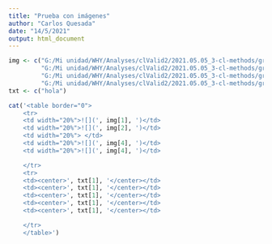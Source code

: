 ```yaml
---
title: "Prueba con imágenes"
author: "Carlos Quesada"
date: "14/5/2021"
output: html_document
---
```


```r

img <- c("G:/Mi unidad/WHY/Analyses/clValid2/2021.05.05_3-cl-methods/graph/graph_125_1-24.png",
         "G:/Mi unidad/WHY/Analyses/clValid2/2021.05.05_3-cl-methods/graph/graph_125_2-24.png",
         "G:/Mi unidad/WHY/Analyses/clValid2/2021.05.05_3-cl-methods/graph/graph_125_3-24.png",
         "G:/Mi unidad/WHY/Analyses/clValid2/2021.05.05_3-cl-methods/graph/graph_125_4-24.png")
txt <- c("hola")

cat('<table border="0">
    <tr>
    <td width="20%">![](', img[1], ')</td>
    <td width="20%">![](', img[2], ')</td>
    <td width="20%"> </td>
    <td width="20%">![](', img[4], ')</td>
    <td width="20%">![](', img[4], ')</td>

    </tr>
    <tr>
    <td><center>', txt[1], '</center></td>
    <td><center>', txt[1], '</center></td>
    <td><center>', txt[1], '</center></td>
    <td><center>', txt[1], '</center></td>
    <td><center>', txt[1], '</center></td>

    </tr>
    </table>')

```
